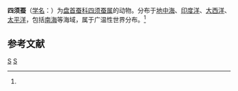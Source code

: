 {{Speciesbox
| taxon = Maupasia caeca
| binomial_authority = (Viguier, 1886)<ref name='id10373'>{{cite web| url =http://www.bioinfo.cn/db05/BjdwSpecies.php?action=view&id=10373| title =四须蚕| work =《中国动物物种编目数据库》| publisher =中国科学院微生物研究所| author =中国科学院动物研究所| accessdate =2009-04-16| deadurl =yes| archiveurl =https://web.archive.org/web/20160305044844/http://www.bioinfo.cn/db05/BjdwSpecies.php?action=view&id=10373| archivedate =2016-03-05}}</ref>
}}

'''四须蚕'''（[[学名|学名]]：{{lang|la|''Maupasia caeca''}}）为[[盘首蚕科|盘首蚕科]][[四须蚕属|四须蚕属]]的动物。分布于[[地中海|地中海]]、[[印度洋|印度洋]]、[[大西洋|大西洋]]、[[太平洋|太平洋]]，包括[[南海|南海]]等海域，属于广温性世界分布。<ref name='id10373'/>

== 参考文献 ==
{{reflist}}

{{Taxonbar|from=Q2655775}}

[[Category:四须蚕属|S]]
[[Category:1886年描述的动物|S]]


{{环节动物小作品}}